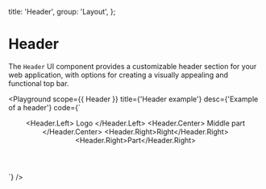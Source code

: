 
  title: 'Header',
  group: 'Layout',
};

# Header

The `Header` UI component provides a customizable header section for your web application, with options for creating a visually appealing and functional top bar.

<Playground
  scope={{ Header }}
  title={'Header example'}
  desc={'Example of a header'}
  code={`<Header transcluent={false}>
  <Header.Left>
    Logo
  </Header.Left>
  <Header.Center>
    Middle part
  </Header.Center>
  <Header.Right><span>Right</span></Header.Right>
  <Header.Right><span>Part</span></Header.Right>
  </Header>
  `}
/>

<Attributes component="Header" edit="/app/components/header.mdx"></Attributes>
